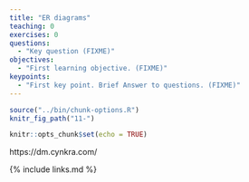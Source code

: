 ```yaml
---
title: "ER diagrams"
teaching: 0
exercises: 0
questions:
  - "Key question (FIXME)"
objectives:
  - "First learning objective. (FIXME)"
keypoints:
  - "First key point. Brief Answer to questions. (FIXME)"
---
```


```r
source("../bin/chunk-options.R")
knitr_fig_path("11-")
```

```r
knitr::opts_chunk$set(echo = TRUE)
```

https://dm.cynkra.com/


{% include links.md %}